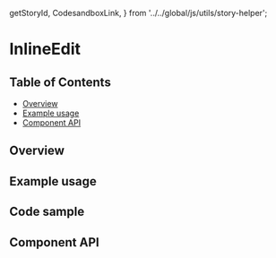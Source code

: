  getStoryId,
  CodesandboxLink,
} from '../../global/js/utils/story-helper';

# InlineEdit

## Table of Contents

- [Overview](#overview)
- [Example usage](#example-usage)
- [Component API](#component-api)

## Overview

<!-- TODO: Overview. -->

## Example usage

<!-- TODO: One example per designed use case. -->

<Canvas>
  <Story id={getStoryId(InlineEdit.displayName, 'inline-edit')} />
</Canvas>

## Code sample

<!-- <CodesandboxLink exampleDirectory="InlineEdit" /> -->

## Component API

<ArgsTable />
